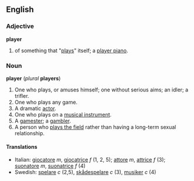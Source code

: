 ==English==

===Adjective===
'''player'''
#of something that "[[play]]s" itself; a [[player piano]].

===Noun===
'''player''' (''plural'' '''players''')

#One who plays, or amuses himself; one without serious aims; an idler; a trifler.
#One who plays any game.
#A dramatic [[actor]].
#One who plays on a [[musical instrument]].
#A [[gamester]]; a [[gambler]].
#A person who [[play the field|plays the field]] rather than having a long-term sexual relationship.

====Translations====
*Italian: [[giocatore]] ''m'', [[giocatrice]] ''f'' (1, 2, 5); [[attore]] ''m'', [[attrice]] ''f'' (3); [[suonatore]] ''m'', [[suonatrice]] ''f'' (4)
*Swedish: [[spelare]] ''c'' (2,5), [[skådespelare]] ''c'' (3), [[musiker]] ''c'' (4)